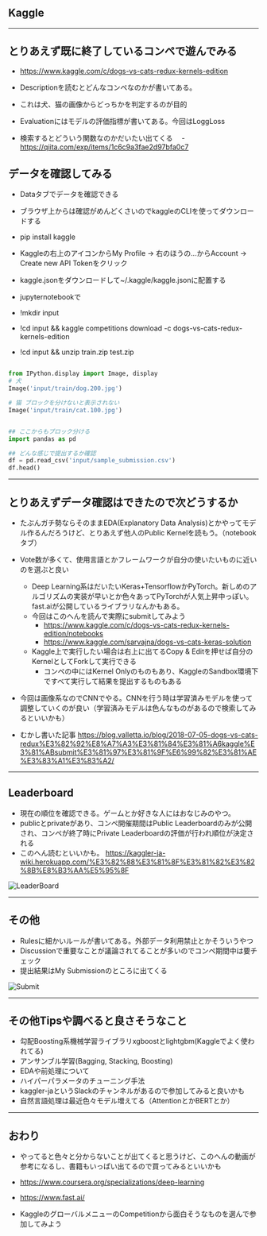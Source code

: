 <!-- sectionTitle: Kaggle -->


## Kaggle

---

## とりあえず既に終了しているコンペで遊んでみる
 
- https://www.kaggle.com/c/dogs-vs-cats-redux-kernels-edition

- Descriptionを読むとどんなコンペなのかが書いてある。
 - これは犬、猫の画像からどっちかを判定するのが目的

- Evaluationにはモデルの評価指標が書いてある。今回はLoggLoss
 - 検索するとどういう関数なのかだいたい出てくる
 　- https://qiita.com/exp/items/1c6c9a3fae2d97bfa0c7
 
 ## データを確認してみる
 
 - Dataタブでデータを確認できる
  - ブラウザ上からは確認がめんどくさいのでkaggleのCLIを使ってダウンロードする
  
- pip install kaggle

- Kaggleの右上のアイコンからMy Profile -> 右のほうの...からAccount -> Create new API Tokenをクリック
 - kaggle.jsonをダウンロードして~/.kaggle/kaggle.jsonに配置する
 - jupyternotebookで
  - !mkdir input
  - !cd input && kaggle competitions download -c dogs-vs-cats-redux-kernels-edition
  - !cd input && unzip train.zip test.zip


```python

from IPython.display import Image, display
# 犬
Image('input/train/dog.200.jpg')

# 猫 ブロックを分けないと表示されない
Image('input/train/cat.100.jpg')


## ここからもブロック分ける
import pandas as pd

## どんな感じで提出するか確認
df = pd.read_csv('input/sample_submission.csv')
df.head()

```
   
---


## とりあえずデータ確認はできたので次どうするか

- たぶんガチ勢ならそのままEDA(Explanatory Data Analysis)とかやってモデル作るんだろうけど、とりあえず他人のPublic Kernelを読もう。（notebookタブ）
- Vote数が多くて、使用言語とかフレームワークが自分の使いたいものに近いのを選ぶと良い
  - Deep Learning系はだいたいKeras+TensorflowかPyTorch。新しめのアルゴリズムの実装が早いとか色々あってPyTorchが人気上昇中っぽい。fast.aiが公開しているライブラリなんかもある。
  - 今回はこのへんを読んで実際にsubmitしてみよう
    - https://www.kaggle.com/c/dogs-vs-cats-redux-kernels-edition/notebooks
    - https://www.kaggle.com/sarvajna/dogs-vs-cats-keras-solution
  - Kaggle上で実行したい場合は右上に出てるCopy & Editを押せば自分のKernelとしてForkして実行できる
    - コンペの中にはKernel Onlyのものもあり、KaggleのSandbox環境下ですべて実行して結果を提出するものもある  

- 今回は画像系なのでCNNでやる。CNNを行う時は学習済みモデルを使って調整していくのが良い（学習済みモデルは色んなものがあるので検索してみるといいかも）
- むかし書いた記事 https://blog.valletta.io/blog/2018-07-05-dogs-vs-cats-redux%E3%82%92%E8%A7%A3%E3%81%84%E3%81%A6kaggle%E3%81%ABsubmit%E3%81%97%E3%81%9F%E6%99%82%E3%81%AE%E3%83%A1%E3%83%A2/

---

## Leaderboard

- 現在の順位を確認できる。ゲームとか好きな人にはおなじみのやつ。
- publicとprivateがあり、コンペ開催期間はPublic Leaderboardのみが公開され、コンペが終了時にPrivate Leaderboardの評価が行われ順位が決定される
 - このへん読むといいかも。 https://kaggler-ja-wiki.herokuapp.com/%E3%82%88%E3%81%8F%E3%81%82%E3%82%8B%E8%B3%AA%E5%95%8F

![LeaderBoard](https://cl.ly/667c55901e16/%2525E3%252582%2525B9%2525E3%252582%2525AF%2525E3%252583%2525AA%2525E3%252583%2525BC%2525E3%252583%2525B3%2525E3%252582%2525B7%2525E3%252583%2525A7%2525E3%252583%252583%2525E3%252583%252588%2525202019-09-28%25252018.41.14.png)


---

## その他

- Rulesに細かいルールが書いてある。外部データ利用禁止とかそういうやつ
- Discussionで重要なことが議論されてることが多いのでコンペ期間中は要チェック
- 提出結果はMy Submissionのところに出てくる

![Submit](https://cl.ly/b3f8ba04d464/%2525E3%252582%2525B9%2525E3%252582%2525AF%2525E3%252583%2525AA%2525E3%252583%2525BC%2525E3%252583%2525B3%2525E3%252582%2525B7%2525E3%252583%2525A7%2525E3%252583%252583%2525E3%252583%252588%2525202019-09-28%25252018.36.04.png)

---

## その他Tipsや調べると良さそうなこと

- 勾配Boosting系機械学習ライブラリxgboostとlightgbm(Kaggleでよく使われてる)
- アンサンブル学習(Bagging, Stacking, Boosting)
- EDAや前処理について
- ハイパーパラメータのチューニング手法
- kaggler-jaというSlackのチャンネルがあるので参加してみると良いかも
- 自然言語処理は最近色々モデル増えてる（AttentionとかBERTとか）

---


## おわり

- やってると色々と分からないことが出てくると思うけど、このへんの動画が参考になるし、書籍もいっぱい出てるので買ってみるといいかも
 - https://www.coursera.org/specializations/deep-learning
 - https://www.fast.ai/
 
- KaggleのグローバルメニューのCompetitionから面白そうなものを選んで参加してみよう
